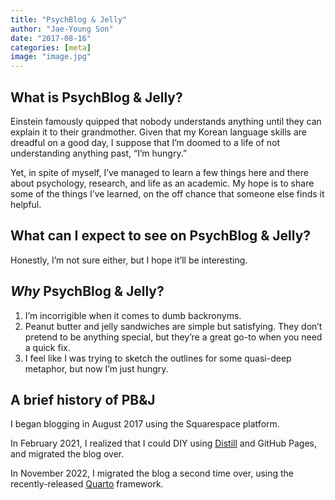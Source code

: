 ```yaml
---
title: "PsychBlog & Jelly"
author: "Jae-Young Son"
date: "2017-08-16"
categories: [meta]
image: "image.jpg"
---
```


## What is PsychBlog & Jelly?

Einstein famously quipped that nobody understands anything until they can explain it to their grandmother. Given that my Korean language skills are dreadful on a good day, I suppose that I'm doomed to a life of not understanding anything past, "I'm hungry."

Yet, in spite of myself, I've managed to learn a few things here and there about psychology, research, and life as an academic. My hope is to share some of the things I've learned, on the off chance that someone else finds it helpful.

## What can I expect to see on PsychBlog & Jelly?

Honestly, I'm not sure either, but I hope it'll be interesting.

## *Why* PsychBlog & Jelly?

1.  I'm incorrigible when it comes to dumb backronyms.
2.  Peanut butter and jelly sandwiches are simple but satisfying. They don't pretend to be anything special, but they're a great go-to when you need a quick fix.
3.  I feel like I was trying to sketch the outlines for some quasi-deep metaphor, but now I'm just hungry.

## A brief history of PB&J

I began blogging in August 2017 using the Squarespace platform.

In February 2021, I realized that I could DIY using [Distill](https://rstudio.github.io/distill/) and GitHub Pages, and migrated the blog over.

In November 2022, I migrated the blog a second time over, using the recently-released [Quarto](https://quarto.org/) framework.
